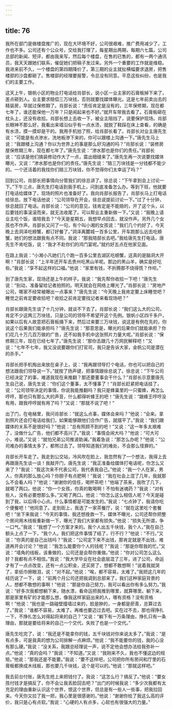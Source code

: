 ```yaml
---
---
---
```

title: 76
---




我所在部门是做楼盘推广的，现在大环境不好，公司很艰难，推广费用减少了，工作也不多。公司还有个公众号，交给我打理了，每星期出两期，每期六七篇。公司总部的新闻、短评，都由我来写，然后每个楼盘，在售的已售的，都有一两个通讯员，我天天跟她们联系，催促她们把稿子发过来。另外一个重要的工作就是维稳。我进来前不久，一个楼盘的第四期降价了，第三期的业主就扯横幅要求退房，把售楼部的沙盘都砸了。售楼部的经理要报警，令总没有同意。平息这些纠纷，也是我们的主要工作。

这天上午，银帆小区的物业打电话给肖部长，说小区一业主家的石膏板掉下来了，差点砸到人。业主要求赔偿三万块钱，否则就要找媒体曝光。这是七年前卖出去的精装房，早就过保修期了。肖部长说：“责任肯定是没有的，三年保修期，现在都七年了，谁还能保他一万年？只是闹起来也不好。”就开车带我去看了。石膏板砸在枕头上，还没有收拾。肖部长想上去收一下，被业主阻挡了，说要保护现场。肖部长眼神不那么好，我看出来墙沿似乎有一点水渍，就脱了鞋踩在床上查看，的确是有水渍，摸一摸却是干的。我用手机拍了照，给肖部长看了。肖部长对业主唐先生说：“可能是有点渗水，洗地板渗下来的，你可以跟楼上沟通一下。”唐先生马上说：“我跟楼上沟通？你以为世界上的事是那么好沟通的吗？”肖部长说：“装修房屋保修期三年，现在都七年了。”唐先生说：“渗水那也是你们的责任。”肖部长说：“应该是他们搞装修动作大了一点，震出细缝来了。”唐先生再一次说要找媒体曝光，又说：“渗水那也是你们的责任。”唐先生说：“赔三万块钱是一分钱都不能少的。一个还活着的我找你们赔三万块钱，你不觉得你们太幸运了吗？”

回到公司，肖部长把事情向分管我们的徐总讲了。徐总说：“下午拿到会上讨论一下。”下午三点，唐先生打电话到我手机上，问到底准备怎么办。等到下班，他就要打电话给媒体了，现场的照片也准备好了。我向肖部长报告了，肖部长马上打电话给徐总。放下电话他说：“公司领导在开会，徐总说提前讨论一下。”过了十分钟，徐总就回了电话。肖部长说：“公司的意见，钱肯定是不能赔的，开了这个头，以后要钱的事滚滚而来，就无法收尾了。可以帮业主重新做一下。”又说：“我晚上请业主吃个饭，谁陪我去？”今天是星期五，我想早点回去，就没作声。另外几个女孩也不作声。肖部长又问了一句，有个叫小湘的女孩说：“我们几个约好了，今天晚上去洞泽吃螃蟹，都订好餐了。”洞泽离麓城一百多公里，开车跑那么远去吃螃蟹，她们的想法跟我有点不同。我说：“那我陪部长去吧。”我给唐先生打电话，唐先生不肯吃饭，说：“我才不赴你们的鸿门宴呢。”就约好五点在他家见面。

在路上我说：“小湘小凡她们几个跑一百多公里去湖区吃螃蟹，这真的是脑洞大开啊！”肖部长说：“上半年还开车去贵州吃黑山羊呢。那边的黑山羊，确实是好吃些。”我说：“享不起这样的口福。”他说：“家里有钱，不折腾那不烧得慌？作呗。”

到了唐先生家，现场还是上午的样子。我说：“我先帮你收拾一下吧！”唐先生说：“别动，准备留给记者拍照的。明天就会在网络上曝光了。”肖部长说：“房地产公司，哪家不经常被曝出一点事来？”唐先生说：“今天晚上我肯定要上床睡觉吧？睡觉之前肯定要收拾吧？收拾之前肯定要找记者来看现场吧？”

肖部长跟唐先生谈了十几分钟，就谈不下去了。肖部长说：“我们这么大的公司，肯定不少这两三万块钱，只是公司的领导不希望开这个先例。银帆小区四千多户，如果以后有人故意把石膏板捅下来，然后过来要三万块钱，说这是有例在先的，你说这个后果我们能承担吗？”唐先生说：“那意思是，曝光的后果你们就能承担？你们花几十万几百万做的广告，还不如我手机中这张照片力量大呢。”肖部长说：“保修期三年，现在已经七年了。”唐先生说：“那你去跟几十万网民解释吧！”又说：“七年不七年，我又没说要跟你们打官司，我只是告诉大家，金帆公司是潜在的杀手。”

肖部长把手机掏出来放在桌子上，说：“我再跟领导打个电话，你也可以把自己的想法跟我们领导说一下。”就按了扬声键，把事情跟徐总说了。徐总说：“下午公司已经决定了的事，难道我现在来推翻？那还要董事会干什么？”肖部长示意要唐先生自己说，唐先生说：“你们这个董事，太不懂事了！”肖部长赶紧把电话挂了，说：“公司领导决定的事情，你说我能推翻吗？我只是蜂巢里的一只蜜蜂，再怎么哼哼，那也只有那么大的声音，什么都得听蜂王的吧！”唐先生说：“跟蜂王哼哼没有用，跟我哼哼就有用了吗？”又说：“那就不说了吧！”

出了门，在电梯里，我问肖部长：“就这么点事，媒体会来吗？”他说：“会来。拿到照片还会打电话给我们，如果能够跟他们合作广告，就摆平了。”我说：“我们跟媒体的关系不是很好吗？”他说：“总有照顾不到的吧！”又说：“这一年多太艰难了，没做什么广告，他们都不高兴了。”我说：“事情会闹大吗？”他说：“可大可小，难说。”又说：“就怕兄弟公司推波助澜。”我着急说：“那怎么办呢？”他说：“公司难办的事情太多了，都熬过去了。领导知道我们的难处，不会那么怪罪的。”

肖部长开车走了。我走到公交站，冷风吹在脸上，我忽然有了一个想法，我得上去再跟唐先生谈一谈！我敲开门，唐先生说：“我正准备给媒体打电话呢，你怎么又来了？”我说：“我这次来不代表公司，我代表我自己。”他说：“我一个人在家，男人，你真的那么放心吗？你胆子有点肥啊！”我说：“我在社会上混了几年，我就那么不会看人吗？”他说：“谢谢你的信任，喝杯茶吧！”他端了茶来，我吹了几下，就喝了两口。他说：“你一个女孩，你真的敢喝啊！不怕有迷魂药？”我说：“对有些人，没有必要想那么多。”又喝了两口。他说：“你怎么这么相信人呢？今天是碰到了我，以后得小心点。什么事情都是可能发生的。”我说：“七点钟了，我请你吃个便餐吧！”他同意了。走到街上，我选了一家茶餐厅，说：“就在这里吃个套餐吧！”坐下来我说：“今天的事情，我还想挽救一下。媒体不曝光，公司还帮你把整个房间用木线板重新做一下，曝光了我们大家都有损失。”他说：“损失无所谓，争一口气。”我说：“我想了一个方案才来的。我个人出五千块钱，我个人，”我在自己额头上点了一下，“我个人。我们把这件事情了结了，行不行？”他说：“不行。”又说：“你真的是自己出钱吗？”我说：“公司定下来不出钱，那肯定就是不出钱，难道再开会讨论？”他说：“我怎么能要你个人的钱呢？”我说：“那是你帮我的忙。”又说：“墙角的线板，该重做的，公司还是会帮你重做。”他说：“你对公司怎么这么好？我都有点不相信。”我说：“我大学毕业在社会底层混了三年，进了公司，命运才有了一点点改变，还有一点公积金，还买房了，想都不敢想啊！”说着我就哭了，拿纸巾擦眼泪，说：“对不起。”他说：“唉，都不容易，太难了。”我把这几年的经历说了一下，说：“前两个月公司还把我调到总部来了，我们这种家庭背景的人，想都不敢想的事啊！”他说：“那是你自己努力，我可以看出你有多么努力。”我说：“好多次我都想躺下来，随水漂，看命运把我推到哪里，就算哪里。躺下来，那是家里有矿的才能那么想，像我这样家庭出来的人，哪有资格？没有资格啊！”他说：“我也是一路碰壁撞墙过来的，脸是肿的，一身都是瘀青，总算过去了。”我说：“谁都不容易，太难了。再难也要迈过去吧。实在过不去，那也得挣扎一下，不挣扎怎么对得起将来的自己？”又说：“躺下有一万条理由，挣扎只有一条理由，那就是要给将来的自己一个交代，失败了也是一个交代。”

唐先生吃完了，说：“我还是不能拿你的钱，五千块钱对你来说太多了。”我说：“是有点多，可是我真的想为公司排解一点麻烦。”他说：“我不能要你的钱，我的心没有那么硬。”我说：“没关系，我跟总经理说一声，说不定他会想办法给我弥补一点。”他说：“真的会吗？”我说：“不知道。”又说：“我刚来不久，我也不懂这边的规矩。”他说：“那我还是不能要。”我说：“要不这样吧，公司把你所有房间和厅里的石膏板都换成木线板，那也要几千块钱，这个是可以的。”他说：“那就这样吧。”

我去前台付账，唐先生抢上来把钱付了。我说：“这怎么行？搞反了。”他说：“要女孩付钱才是搞反了，你不会让我丢脸回去吧？”出门的时候我说：“多少次我都有太充足的理由重新认识这个世界，恨这个世界，但总是有一些人一些事，把我拉回来。今天你又拉了我一把，我心里是很感谢的。”他说：“谢谢你给了我这么高的评价，我只是心有点软。”我说：“心硬的人有点多，心软也有很强大的力量。”